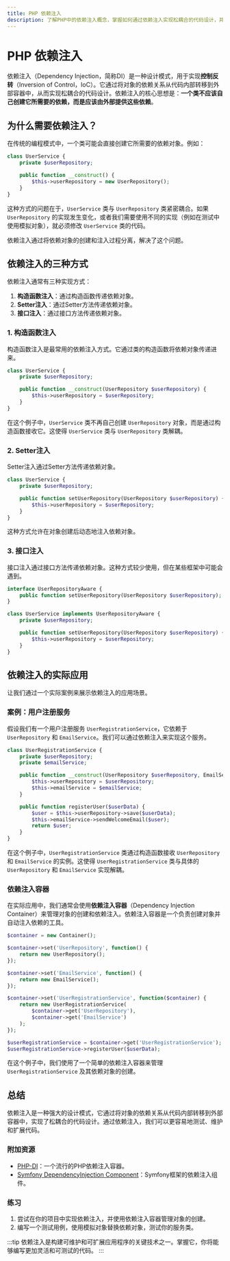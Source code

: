 ```yaml
---
title: PHP 依赖注入
description: 了解PHP中的依赖注入概念，掌握如何通过依赖注入实现松耦合的代码设计，并通过实际案例展示其应用场景。
---
```


# PHP 依赖注入

依赖注入（Dependency Injection，简称DI）是一种设计模式，用于实现**控制反转**（Inversion of Control，IoC）。它通过将对象的依赖关系从代码内部转移到外部容器中，从而实现松耦合的代码设计。依赖注入的核心思想是：**一个类不应该自己创建它所需要的依赖，而是应该由外部提供这些依赖**。

## 为什么需要依赖注入？

在传统的编程模式中，一个类可能会直接创建它所需要的依赖对象。例如：

```php
class UserService {
    private $userRepository;

    public function __construct() {
        $this->userRepository = new UserRepository();
    }
}
```

这种方式的问题在于，`UserService` 类与 `UserRepository` 类紧密耦合。如果 `UserRepository` 的实现发生变化，或者我们需要使用不同的实现（例如在测试中使用模拟对象），就必须修改 `UserService` 类的代码。

依赖注入通过将依赖对象的创建和注入过程分离，解决了这个问题。

## 依赖注入的三种方式

依赖注入通常有三种实现方式：

1. **构造函数注入**：通过构造函数传递依赖对象。
2. **Setter注入**：通过Setter方法传递依赖对象。
3. **接口注入**：通过接口方法传递依赖对象。

### 1. 构造函数注入

构造函数注入是最常用的依赖注入方式。它通过类的构造函数将依赖对象传递进来。

```php
class UserService {
    private $userRepository;

    public function __construct(UserRepository $userRepository) {
        $this->userRepository = $userRepository;
    }
}
```

在这个例子中，`UserService` 类不再自己创建 `UserRepository` 对象，而是通过构造函数接收它。这使得 `UserService` 类与 `UserRepository` 类解耦。

### 2. Setter注入

Setter注入通过Setter方法传递依赖对象。

```php
class UserService {
    private $userRepository;

    public function setUserRepository(UserRepository $userRepository) {
        $this->userRepository = $userRepository;
    }
}
```

这种方式允许在对象创建后动态地注入依赖对象。

### 3. 接口注入

接口注入通过接口方法传递依赖对象。这种方式较少使用，但在某些框架中可能会遇到。

```php
interface UserRepositoryAware {
    public function setUserRepository(UserRepository $userRepository);
}

class UserService implements UserRepositoryAware {
    private $userRepository;

    public function setUserRepository(UserRepository $userRepository) {
        $this->userRepository = $userRepository;
    }
}
```

## 依赖注入的实际应用

让我们通过一个实际案例来展示依赖注入的应用场景。

### 案例：用户注册服务

假设我们有一个用户注册服务 `UserRegistrationService`，它依赖于 `UserRepository` 和 `EmailService`。我们可以通过依赖注入来实现这个服务。

```php
class UserRegistrationService {
    private $userRepository;
    private $emailService;

    public function __construct(UserRepository $userRepository, EmailService $emailService) {
        $this->userRepository = $userRepository;
        $this->emailService = $emailService;
    }

    public function registerUser($userData) {
        $user = $this->userRepository->save($userData);
        $this->emailService->sendWelcomeEmail($user);
        return $user;
    }
}
```

在这个例子中，`UserRegistrationService` 类通过构造函数接收 `UserRepository` 和 `EmailService` 的实例。这使得 `UserRegistrationService` 类与具体的 `UserRepository` 和 `EmailService` 实现解耦。

### 依赖注入容器

在实际应用中，我们通常会使用**依赖注入容器**（Dependency Injection Container）来管理对象的创建和依赖注入。依赖注入容器是一个负责创建对象并自动注入依赖的工具。

```php
$container = new Container();

$container->set('UserRepository', function() {
    return new UserRepository();
});

$container->set('EmailService', function() {
    return new EmailService();
});

$container->set('UserRegistrationService', function($container) {
    return new UserRegistrationService(
        $container->get('UserRepository'),
        $container->get('EmailService')
    );
});

$userRegistrationService = $container->get('UserRegistrationService');
$userRegistrationService->registerUser($userData);
```

在这个例子中，我们使用了一个简单的依赖注入容器来管理 `UserRegistrationService` 及其依赖对象的创建。

## 总结

依赖注入是一种强大的设计模式，它通过将对象的依赖关系从代码内部转移到外部容器中，实现了松耦合的代码设计。通过依赖注入，我们可以更容易地测试、维护和扩展代码。

### 附加资源

- [PHP-DI](https://php-di.org/)：一个流行的PHP依赖注入容器。
- [Symfony DependencyInjection Component](https://symfony.com/doc/current/components/dependency_injection.html)：Symfony框架的依赖注入组件。

### 练习

1. 尝试在你的项目中实现依赖注入，并使用依赖注入容器管理对象的创建。
2. 编写一个测试用例，使用模拟对象替换依赖对象，测试你的服务类。

:::tip
依赖注入是构建可维护和可扩展应用程序的关键技术之一。掌握它，你将能够编写更加灵活和可测试的代码。
:::